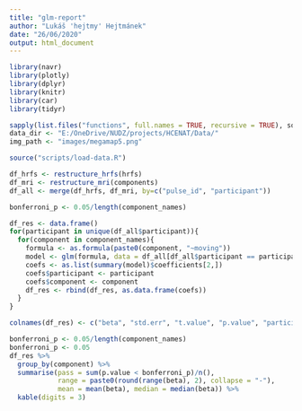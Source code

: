 ```yaml
---
title: "glm-report"
author: "Lukáš 'hejtmy' Hejtmánek"
date: "26/06/2020"
output: html_document
---
```


```r
library(navr)
library(plotly)
library(dplyr)
library(knitr)
library(car)
library(tidyr)

sapply(list.files("functions", full.names = TRUE, recursive = TRUE), source)
data_dir <- "E:/OneDrive/NUDZ/projects/HCENAT/Data/"
img_path <- "images/megamap5.png"

source("scripts/load-data.R")

df_hrfs <- restructure_hrfs(hrfs)
df_mri <- restructure_mri(components)
df_all <- merge(df_hrfs, df_mri, by=c("pulse_id", "participant"))

bonferroni_p <- 0.05/length(component_names)
```


```r
df_res <- data.frame()
for(participant in unique(df_all$participant)){
  for(component in component_names){
    formula <- as.formula(paste0(component, "~moving"))
    model <- glm(formula, data = df_all[df_all$participant == participant,])
    coefs <- as.list(summary(model)$coefficients[2,])
    coefs$participant <- participant
    coefs$component <- component
    df_res <- rbind(df_res, as.data.frame(coefs))
  }
}

colnames(df_res) <- c("beta", "std.err", "t.value", "p.value", "participant", "component")

bonferroni_p <- 0.05/length(component_names)
bonferroni_p <- 0.05
df_res %>%
  group_by(component) %>%
  summarise(pass = sum(p.value < bonferroni_p)/n(), 
            range = paste0(round(range(beta), 2), collapse = "-"),
            mean = mean(beta), median = median(beta)) %>%
  kable(digits = 3)

```